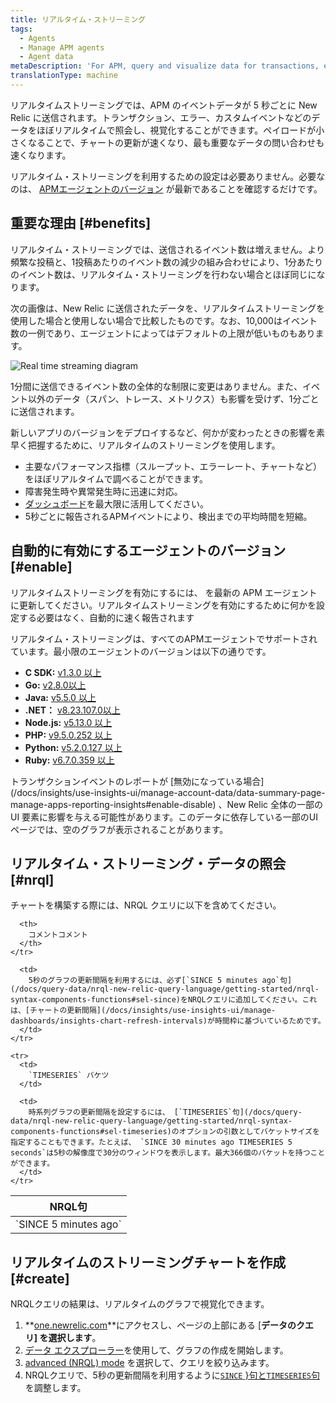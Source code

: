```yaml
---
title: リアルタイム・ストリーミング
tags:
  - Agents
  - Manage APM agents
  - Agent data
metaDescription: 'For APM, query and visualize data for transactions, errors, and custom events in  near real time.'
translationType: machine
---
```



リアルタイムストリーミングでは、APM のイベントデータが 5 秒ごとに New Relic に送信されます。トランザクション、エラー、カスタムイベントなどのデータをほぼリアルタイムで照会し、視覚化することができます。ペイロードが小さくなることで、チャートの更新が速くなり、最も重要なデータの問い合わせも速くなります。

リアルタイム・ストリーミングを利用するための設定は必要ありません。必要なのは、 [APMエージェントのバージョン](#enable) が最新であることを確認するだけです。

## 重要な理由 [#benefits]

リアルタイム・ストリーミングでは、送信されるイベント数は増えません。より頻繁な投稿と、1投稿あたりのイベント数の減少の組み合わせにより、1分あたりのイベント数は、リアルタイム・ストリーミングを行わない場合とほぼ同じになります。

次の画像は、New Relic に送信されたデータを、リアルタイムストリーミングを使用した場合と使用しない場合で比較したものです。なお、10,000はイベント数の一例であり、エージェントによってはデフォルトの上限が低いものもあります。

<img
  title="Real time streaming diagram"
  alt="Real time streaming diagram"
  src={apmRealTimeStreaming}
/>

1分間に送信できるイベント数の全体的な制限に変更はありません。また、イベント以外のデータ（スパン、トレース、メトリクス）も影響を受けず、1分ごとに送信されます。

新しいアプリのバージョンをデプロイするなど、何かが変わったときの影響を素早く把握するために、リアルタイムのストリーミングを使用します。

* 主要なパフォーマンス指標（スループット、エラーレート、チャートなど）をほぼリアルタイムで調べることができます。
* 障害発生時や異常発生時に迅速に対応。
* [ダッシュボード](#create)を最大限に活用してください。
* 5秒ごとに報告されるAPMイベントにより、検出までの平均時間を短縮。

## 自動的に有効にするエージェントのバージョン [#enable]

リアルタイムストリーミングを有効にするには、 [](/docs/agents/manage-apm-agents/installation/update-new-relic-agent)を最新の APM エージェントに更新してください。リアルタイムストリーミングを有効にするために何かを設定する必要はなく、自動的に速く報告されます

リアルタイム・ストリーミングは、すべてのAPMエージェントでサポートされています。最小限のエージェントのバージョンは以下の通りです。

* **C SDK:** [v1.3.0 以上](/docs/release-notes/agent-release-notes/c-sdk-release-notes)
* **Go:** [v2.8.0以上](/docs/release-notes/agent-release-notes/go-release-notes)
* **Java:** [v5.5.0 以上](/docs/release-notes/agent-release-notes/java-release-notes)
* **.NET：** [v8.23.107.0以上](/docs/release-notes/agent-release-notes/net-release-notes)
* **Node.js:** [v5.13.0 以上](/docs/release-notes/agent-release-notes/nodejs-release-notes)
* **PHP:** [v9.5.0.252 以上](/docs/release-notes/agent-release-notes/php-release-notes)
* **Python:** [v5.2.0.127 以上](/docs/release-notes/agent-release-notes/python-release-notes)
* **Ruby:** [v6.7.0.359 以上](/docs/release-notes/agent-release-notes/ruby-release-notes)

<Callout variant="caution">
  トランザクションイベントのレポートが [無効になっている場合](/docs/insights/use-insights-ui/manage-account-data/data-summary-page-manage-apps-reporting-insights#enable-disable) 、New Relic 全体の一部の UI 要素に影響を与える可能性があります。このデータに依存している一部のUIページでは、空のグラフが表示されることがあります。
</Callout>

## リアルタイム・ストリーミング・データの照会 [#nrql]

チャートを構築する際には、NRQL クエリに以下を含めてください。

<table>
  <thead>
    <tr>
      <th style={{ width: "250px" }}>
        NRQL句
      </th>

      <th>
        コメントコメント
      </th>
    </tr>
  </thead>

  <tbody>
    <tr>
      <td>
        `SINCE 5 minutes ago`
      </td>

      <td>
        5秒のグラフの更新間隔を利用するには、必ず[`SINCE 5 minutes ago`句](/docs/query-data/nrql-new-relic-query-language/getting-started/nrql-syntax-components-functions#sel-since)をNRQLクエリに追加してください。これは、[チャートの更新間隔](/docs/insights/use-insights-ui/manage-dashboards/insights-chart-refresh-intervals)が時間枠に基づいているためです。
      </td>
    </tr>

    <tr>
      <td>
        `TIMESERIES` バケツ
      </td>

      <td>
        時系列グラフの更新間隔を設定するには、 [`TIMESERIES`句](/docs/query-data/nrql-new-relic-query-language/getting-started/nrql-syntax-components-functions#sel-timeseries)のオプションの引数としてバケットサイズを指定することもできます。たとえば、 `SINCE 30 minutes ago TIMESERIES 5 seconds`は5秒の解像度で30分のウィンドウを表示します。最大366個のバケットを持つことができます。
      </td>
    </tr>
  </tbody>
</table>

## リアルタイムのストリーミングチャートを作成 [#create]

NRQLクエリの結果は、リアルタイムのグラフで視覚化できます。

1. **[one.newrelic.com](https://one.newrelic.com/all-capabilities)**にアクセスし、ページの上部にある \[**データのクエリ] を選択します**。
2. [データ エクスプローラー](/docs/query-your-data/explore-query-data/browse-data/introduction-data-explorer)を使用して、グラフの作成を開始します。
3. [advanced (NRQL) mode](/docs/query-your-data/explore-query-data/query-builder/use-advanced-nrql-mode-query-data/) を選択して、クエリを絞り込みます。
4. NRQLクエリで、5秒の更新間隔を利用するように[`SINCE` }句と`TIMESERIES`句](#nrql)を調整します。